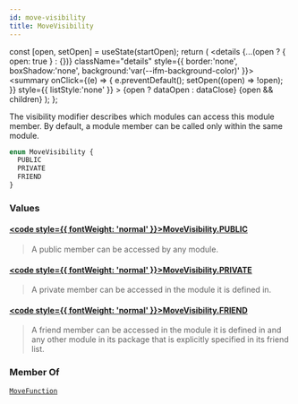 ```yaml
---
id: move-visibility
title: MoveVisibility
---
```









  const [open, setOpen] = useState(startOpen);
  return (
    <details {...(open ? { open: true } : {})} className="details" style={{ border:'none', boxShadow:'none', background:'var(--ifm-background-color)' }}>
      <summary
        onClick={(e) => {
          e.preventDefault();
          setOpen((open) => !open);
        }}
        style={{ listStyle:'none' }}
      >
      {open ? dataOpen : dataClose}
      </summary>
      {open && children}
    </details>
  );
};








The visibility modifier describes which modules can access this module
member. By default, a module member can be called only within the same
module.


```graphql
enum MoveVisibility {
  PUBLIC
  PRIVATE
  FRIEND
}
```




### Values

#### [<code style={{ fontWeight: 'normal' }}>MoveVisibility.<b>PUBLIC</b></code>](#)  
> 
> 
> A public member can be accessed by any module.
> 

#### [<code style={{ fontWeight: 'normal' }}>MoveVisibility.<b>PRIVATE</b></code>](#)  
> 
> 
> A private member can be accessed in the module it is defined in.
> 

#### [<code style={{ fontWeight: 'normal' }}>MoveVisibility.<b>FRIEND</b></code>](#)  
> 
> 
> A friend member can be accessed in the module it is defined in and any
> other module in its package that is explicitly specified in its
> friend list.
> 





### Member Of

[`MoveFunction`](/references/iota-api/iota-graphql/reference/types/objects/move-function)  <Badge class="badge badge--secondary" text="object"/>

